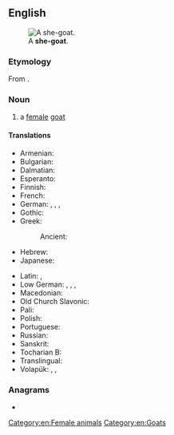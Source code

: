 ==English==
[[Image:Domestic_goat_feeding_on_capeweed.jpg|thumb|right|A '''she-goat'''.]]

===Etymology===
From {{af|en|she-|goat}}.

===Noun===
{{en-noun}}

# a [[female]] [[goat]]
#: {{syn|en|nanny goat}}

====Translations====
{{trans-top|female goat}}
* Armenian: {{t+|hy|այծ}}
* Bulgarian: {{t+|bg|коза́|f}}
* Dalmatian: {{t|dlm|capraina|f}}
* Esperanto: {{t|eo|kaprino}}
* Finnish: {{t+|fi|kuttu}}
* French: {{t+|fr|chèvre|f}}
* German:  {{t+|de|Geiß|f}}, {{t+|de|Zibbe|f}}, {{t+|de|Zicke|f}}, {{t+|de|Ziege|f}}
* Gothic: {{t|got|𐌲𐌰𐌹𐍄𐍃|f}}
* Greek: {{t+|el|αίγα|f}}
*: Ancient: {{t|grc|αἴξ|f}}
* Hebrew: {{t+|he|עז|tr=éz|f}}
* Japanese: {{t+|ja|山羊|tr=yagi}}
{{trans-mid}}
* Latin: {{t|la|capra|f}}, {{t|la|capella|f}}
* Low German: {{t|nds|Zeeg|f}}, {{t|nds|Zääg|f}}, {{t|nds|Seeg|f}}, {{t|nds|Sääg|f}}
* Macedonian: {{t|mk|коза|f}}
* Old Church Slavonic: {{t|cu|коза|f}}
* Pali: {{t|pi|ajā|f}}
* Polish: {{t+|pl|koza|f}}
* Portuguese: {{t+|pt|cabra|f}}
* Russian: {{t+|ru|коза́|f}}
* Sanskrit: {{t+|sa|अजा|f}}
* Tocharian B: {{t|txb|ās}}
* Translingual: {{t|mul|🐐}}
* Volapük: {{qualifier|♂♀}} {{t+|vo|kapar}}, {{qualifier|♂}} {{t+|vo|hikapar}}, {{qualifier|♀}} {{t+|vo|jikapar}}
{{trans-bottom}}

===Anagrams===
* {{anagrams|en|a=aeghost|he-goats|hostage}}

[[Category:en:Female animals]]
[[Category:en:Goats]]